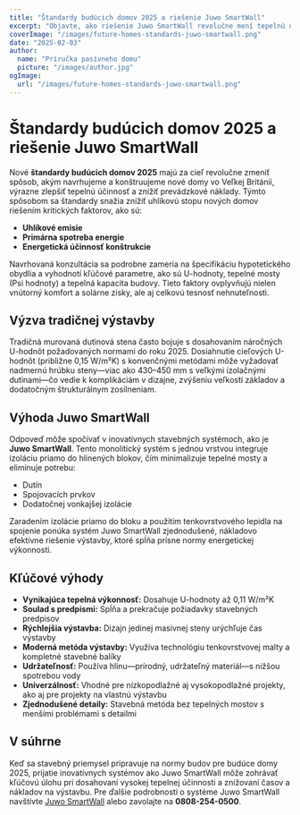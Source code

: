 ```yaml
---
title: "Štandardy budúcich domov 2025 a riešenie Juwo SmartWall"
excerpt: "Objavte, ako riešenie Juwo SmartWall revolučne mení tepelnú účinnosť a stavebné normy pre budúce domy."
coverImage: "/images/future-homes-standards-juwo-smartwall.png"
date: "2025-02-03"
author:
  name: "Príručka pasívneho domu"
  picture: "/images/author.jpg"
ogImage:
  url: "/images/future-homes-standards-juwo-smartwall.png"
---
```


# Štandardy budúcich domov 2025 a riešenie Juwo SmartWall

Nové **štandardy budúcich domov 2025** majú za cieľ revolučne zmeniť spôsob, akým navrhujeme a konštruujeme nové domy vo Veľkej Británii, výrazne zlepšiť tepelnú účinnosť a znížiť prevádzkové náklady. Týmto spôsobom sa štandardy snažia znížiť uhlíkovú stopu nových domov riešením kritických faktorov, ako sú:

- **Uhlíkové emisie**
- **Primárna spotreba energie**
- **Energetická účinnosť konštrukcie**

Navrhovaná konzultácia sa podrobne zameria na špecifikáciu hypotetického obydlia a vyhodnotí kľúčové parametre, ako sú U-hodnoty, tepelné mosty (Psi hodnoty) a tepelná kapacita budovy. Tieto faktory ovplyvňujú nielen vnútorný komfort a solárne zisky, ale aj celkovú tesnosť nehnuteľnosti.

## Výzva tradičnej výstavby

Tradičná murovaná dutinová stena často bojuje s dosahovaním náročných U-hodnôt požadovaných normami do roku 2025. Dosiahnutie cieľových U-hodnôt (približne 0,15 W/m²K) s konvenčnými metódami môže vyžadovať nadmernú hrúbku steny—viac ako 430–450 mm s veľkými izolačnými dutinami—čo vedie k komplikáciám v dizajne, zvýšeniu veľkostí základov a dodatočným štrukturálnym zosilneniam.

## Výhoda Juwo SmartWall

Odpoveď môže spočívať v inovatívnych stavebných systémoch, ako je **Juwo SmartWall**. Tento monolitický systém s jednou vrstvou integruje izoláciu priamo do hlinených blokov, čím minimalizuje tepelné mosty a eliminuje potrebu:

- Dutín
- Spojovacích prvkov
- Dodatočnej vonkajšej izolácie

Zaradením izolácie priamo do bloku a použitím tenkovrstvového lepidla na spojenie ponúka systém Juwo SmartWall zjednodušené, nákladovo efektívne riešenie výstavby, ktoré spĺňa prísne normy energetickej výkonnosti.

## Kľúčové výhody

- **Vynikajúca tepelná výkonnosť:** Dosahuje U-hodnoty až 0,11 W/m²K
- **Soulad s predpismi:** Spĺňa a prekračuje požiadavky stavebných predpisov
- **Rýchlejšia výstavba:** Dizajn jedinej masívnej steny urýchľuje čas výstavby
- **Moderná metóda výstavby:** Využíva technológiu tenkovrstvovej malty a kompletné stavebné balíky
- **Udržateľnosť:** Používa hlinu—prírodný, udržateľný materiál—s nižšou spotrebou vody
- **Univerzálnosť:** Vhodné pre nízkopodlažné aj vysokopodlažné projekty, ako aj pre projekty na vlastnú výstavbu
- **Zjednodušené detaily:** Stavebná metóda bez tepelných mostov s menšími problémami s detailmi

## V súhrne

Keď sa stavebný priemysel pripravuje na normy budov pre budúce domy 2025, prijatie inovatívnych systémov ako Juwo SmartWall môže zohrávať kľúčovú úlohu pri dosahovaní vysokej tepelnej účinnosti a znižovaní časov a nákladov na výstavbu. Pre ďalšie podrobnosti o systéme Juwo SmartWall navštívte [Juwo SmartWall](http://www.Juwo-SmartWall.co.uk) alebo zavolajte na **0808-254-0500**.